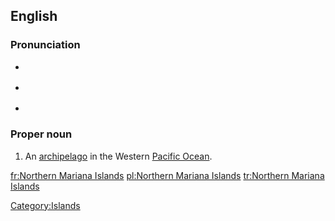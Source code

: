 ==English==
{{wikipedia}}
===Pronunciation===
* {{a|UK}} {{IPA|/ˈnɔː.ðən ˌmæɹ.iˈæn.ə ˈaɪ.ləndz/}}
* {{a|US}} {{IPA|/ˈnɔɹ.ðɚn ˌmɛɹ.iˈæn.ə ˈaɪ.ləndz/}}
* {{audio|en-us-Northern Mariana Islands.ogg|Audio (US)}}

===Proper noun===
{{en-proper noun|sg=[[Northern]] [[Mariana]] [[islands|Islands]]}}

#An [[archipelago]] in the Western [[Pacific Ocean]].

[[Category:Islands]]

[[fr:Northern Mariana Islands]]
[[pl:Northern Mariana Islands]]
[[tr:Northern Mariana Islands]]